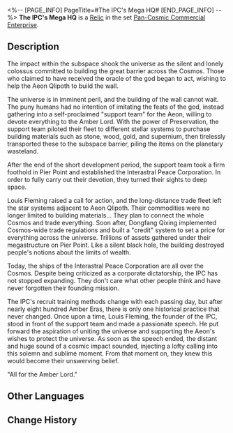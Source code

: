 <%-- [PAGE_INFO]
PageTitle=#The IPC's Mega HQ#
[END_PAGE_INFO] --%>
{{Relic Infobox
|id        = 63035
|image     = Item The IPC's Mega HQ.png{{subst:void|<!--$UPLOAD:<<SpriteOutput/RelicFigures/IconRelic_303_5.png>-<Item The IPC's Mega HQ.png>-<Relic Icons>>-->}}
|set       = Pan-Cosmic Commercial Enterprise
|piece     = Link Rope
|mentions  = 
}}
{{Description|The IPC's headquarters at Pier Point is sealed within a Planar Sphere. No planet can hide from the grand business plan of the Interastral Peace Corporation. They ventured into deep space to harvest the power of the entire universe.}}
'''The IPC's Mega HQ''' is a [[Relic]] in the set [[Pan-Cosmic Commercial Enterprise]].

==Description==
The impact within the subspace shook the universe as the silent and lonely colossus committed to building the great barrier across the Cosmos. Those who claimed to have received the oracle of the god began to act, wishing to help the Aeon Qlipoth to build the wall.

The universe is in imminent peril, and the building of the wall cannot wait. The puny humans had no intention of imitating the feats of the god, instead gathering into a self-proclaimed "support team" for the Aeon, willing to devote everything to the Amber Lord. With the power of Preservation, the support team piloted their fleet to different stellar systems to purchase building materials such as stone, wood, gold, and supernium, then tirelessly transported these to the subspace barrier, piling the items on the planetary wasteland.

After the end of the short development period, the support team took a firm foothold in Pier Point and established the Interastral Peace Corporation. In order to fully carry out their devotion, they turned their sights to deep space.

Louis Fleming raised a call for action, and the long-distance trade fleet left the star systems adjacent to Aeon Qlipoth. Their commodities were no longer limited to building materials... They plan to connect the whole Cosmos and trade everything. Soon after, Dongfang Qixing implemented Cosmos-wide trade regulations and built a "credit" system to set a price for everything across the universe. Trillions of assets gathered under their megastructure on Pier Point. Like a silent black hole, the building destroyed people's notions about the limits of wealth.

Today, the ships of the Interastral Peace Corporation are all over the Cosmos. Despite being criticized as a corporate dictatorship, the IPC has not stopped expanding. They don't care what other people think and have never forgotten their founding mission.

The IPC's recruit training methods change with each passing day, but after nearly eight hundred Amber Eras, there is only one historical practice that never changed. Once upon a time, Louis Fleming, the founder of the IPC, stood in front of the support team and made a passionate speech. He put forward the aspiration of uniting the universe and supporting the Aeon's wishes to protect the universe. As soon as the speech ended, the distant and huge sound of a cosmic impact sounded, injecting a lofty calling into this solemn and sublime moment. From that moment on, they knew this would become their unswerving belief.

"All for the Amber Lord."

==Other Languages==
{{Other Languages
|en   = The IPC's Mega HQ
|zhs  = 公司的巨构总部
|zht  = 公司的巨構總部
|ja   = カンパニーの{{Rubi|巨構本部|きょこうほんぶ}}
|ko   = 컴퍼니의 거대 기관 본부
|es   = Megasede de la Corporación
|fr   = Méga QG de la CPI
|ru   = Мега-главное управление Корпорации
|th   = The IPC's Mega HQ
|vi   = Tổng Bộ Đầu Não Công Ty
|de   = Das Mega-Hauptquartier der IFK
|id   = The IPC's Mega HQ
|pt   = Mega QG da CPI
}}

==Change History==
{{Change History|1.0}}
